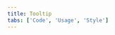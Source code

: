 ```yaml
---
title: Tooltip
tabs: ['Code', 'Usage', 'Style']
---
```


<ComponentCode
    name="Tooltip"
    component="tooltip"
    variation="tooltip"
    hasReactVersion
    hasVueVersion="tooltip--default-interactive-tootlip"
    codepen="OGNWpy"
    >
</ComponentCode>
<ComponentCode
    name="Icon tooltip"
    component="tooltip"
    variation="tooltip--icon"
    hasReactVersion
    hasVueVersion="tooltip--default-tootlip"
    codepen="LvNxWq"
    >
</ComponentCode>
<ComponentCode
    name="Definition tooltip"
    component="tooltip"
    variation="tooltip--icon"
    hasReactVersion
    hasVueVersion="tooltip--default-definition-tootlip"
    codepen="pByRPr"
    >
</ComponentCode>

<ComponentDocs component="tooltip" />
